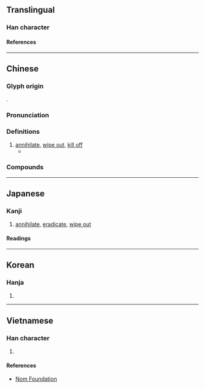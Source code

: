 {{also|歼|殱}}
{{character info}}
==Translingual==
{{Han simplified forms|殲|[[殱]]/[[𫞔]]|歼|ex=y}}

===Han character===
{{Han char|rn=78|rad=歹|as=17|sn=21|four=13250|canj=MNOIM|ids=⿰歹韱}}

====References====
{{Han ref|kx=0584.110|dkj=16608|dj=0977.010|hdz=21396.100|uh=6BB2}}

----

==Chinese==
{{zh-forms|s=歼}}

===Glyph origin===
{{Han etym}}
{{Han compound|歹|韱|c1=s|c2=p|ls=psc}}.

===Pronunciation===
{{zh-pron
|m=jiān
|c=cim1
|mn=ml:chhiam/qz,xm:chiam
|mc=y
|oc=y
|ma=
|cat=v
}}

===Definitions===
{{zh-hanzi}}

# [[annihilate]], [[wipe out]], [[kill off]]
#* {{zh-x|宋 師 敗績，公 傷 股，門-官 殲 焉。|The Song forces were decisively defeated. {{w|Duke Xiang of Song|The Duke}} was wounded in the thigh, and '''all of''' his guards were '''killed''' in the battle.|ref=Zuozhuan}}

===Compounds===
{{zh-der|殲擊|殲擊機|殲滅|殲滅戰}}

----

==Japanese==

===Kanji===
{{ja-kanji|grade=|rs=歹17|shin=殱}}

# [[annihilate]], [[eradicate]], [[wipe out]]

====Readings====
{{ja-readings
|on=せん
|kun=つくす, ほろぼす
}}

----

==Korean==

===Hanja===
{{ko-hanja|섬}}

# {{rfdef|ko|sort=歹17}}

----

==Vietnamese==

===Han character===
{{vi-readings|rs=歹17|reading=tiêm}}

# {{rfdef|vi|sort=歹17}}

====References====
* [http://nomfoundation.org/common/nom_details.php?codepoint=6bb2 Nom Foundation]